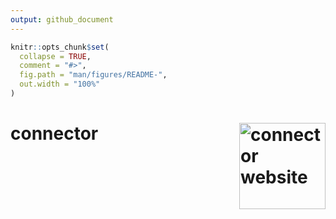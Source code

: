 ```yaml
---
output: github_document
---
```


```r
knitr::opts_chunk$set(
  collapse = TRUE,
  comment = "#>",
  fig.path = "man/figures/README-",
  out.width = "100%"
)
```

# connector <a href="https://fantastic-adventure-gqozn9k.pages.github.io/"><img src="man/figures/logo.png" align="right" height="138" alt="connector website" /></a>


